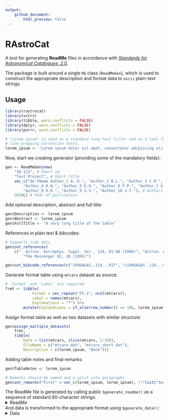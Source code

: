 ```yaml
---
output:
    github_document:
        html_preview: false
---
```

# RAstroCat

A tool for generating **ReadMe** files in accordance with [*Standards for Astronomical Catalogues, 2.0*](http://vizier.u-strasbg.fr/vizier/doc/catstd-3.1.htx).

The package is built around a single `R6` class (`ReadMeGen`), which is used to construct the appropriate description and format data to `ascii` plain-text strings.

## Usage

```r
library(rastrocat)
library(vctrs)
library(tibble, warn.conflicts = FALSE)
library(dplyr, warn.conflicts = FALSE)
library(purrr, warn.conflicts = FALSE)

# "Lorem ipsum" is used as a standard long-text filler and as a tool for 
# line wrapping correction tests.
lorem_ipsum <- "Lorem ipsum dolor sit amet, consectetur adipiscing elit, sed do eiusmod tempor incididunt ut labore et dolore magna aliqua. Ut enim ad minim veniam, quis nostrud exercitation ullamco laboris nisi ut aliquip ex ea commodo consequat. Duis aute irure dolor in reprehenderit in voluptate velit esse cillum dolore eu fugiat nulla pariatur. Excepteur sint occaecat cupidatat non proident, sunt in culpa qui officia deserunt mollit anim id est laborum."

```

Now, start we creating generator (providing some of the mandatory fields):

```r

gen <- ReadMeGen$new(
    "ID-123", # Short id
    "Test Project", # Short title
    vec_c("de FName Author_1 A.-K.", "Author_2 B.L.", "Author_3 C.M.",
        "Author_4 D.N.", "Author_5 E.O.", "Author_6 F.P.", "Author_7 G.Q.", 
        "Author_8 H.R.", "Author_9 I.S.", "Author_10 J.T."), # Authors list
    2020L) # Year of puclication

```

Add optional description, abstract and full title:

```r
gen$Description <- lorem_ipsum
gen$Abstract <- lorem_ipsum
gen$FullTitle <- "A very long title of the table"
```

References in plain text & bibcodes:

```r
# Supports tidy dots
gen$set_references(
    c("  Astron. Astrophys. Suppl. Ser., 119, 91-98 (1996)", "Astron. Astrophys. Suppl. Ser., 119, 91-98 (1996)"),
        "The Messenger 81, 20 (1995)")

gen$set_bibcode_references(c("1996A&AS..119...91T", "=1996A&AS..119...91T"), "=1995Msngr..81...20D")

```

Generate format table using `mtcars` dataset as source:
```r
# `Format` and `Label` are required
frmt <- tibble(
            Format = vec_repeat("F5.1", ncol(mtcars)), 
            Label = names(mtcars), 
            Explanations = "?") %>%
        mutate(Explanations = if_else(row_number() == 10L, lorem_ipsum, Explanations))
```

Assign format table as well as two datasets with similar structure:

```r
gen$assign_multiple_datasets(
    frmt,
    tibble(
        Data = list(mtcars, slice(mtcars, 1:10)),
        FileName = c("mtcars.dat", "mtcars_short.dat"),
        Description = c(lorem_ipsum, "None")))
```

Adding table notes and final remarks:

```r
gen$TableNotes <- lorem_ipsum

# Remarks should be named and a split into paragraphs
gen$set_remarks("First" = vec_c(lorem_ipsum, lorem_ipsum), !!!list("Second" = lorem_ipsum))
```

The ReadMe file is generated by calling public `$generate_readme()` as a sequence of standard 80-character strings:
<details>
    <summary>ReadMe</summary>
```r
gen$generate_readme() %>% paste(collapse = "\n") %>% cat
```
</details>

And data is transformed to the appropriate format using `$generate_data()`:
<details>
    <summary>Data</summary>
```r
gen$generate_data() %>% 
    map(paste, collapse = "\n") %>%
    iwalk(~{cat(.y); cat("\n"); cat(.x); cat("\n")})   

```
</details>